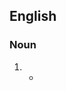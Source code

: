 ==English==

===Noun===
{{en-noun}}

# {{obsolete form of|en|handkerchief}}
#* {{quote-text|en|year=c. 1596|author={{w|William Shakespeare}}|title=''{{w|King John (play)|King John}}''|section=Act IV, Scene 1,|sectionurl=http://www.opensourceshakespeare.org/views/plays/play_view.php?WorkID=kingjohn&Scope=entire&pleasewait=1&msg=pl|passage=When your head did but ache,<br>I knit my '''handkercher''' about your brows.}}